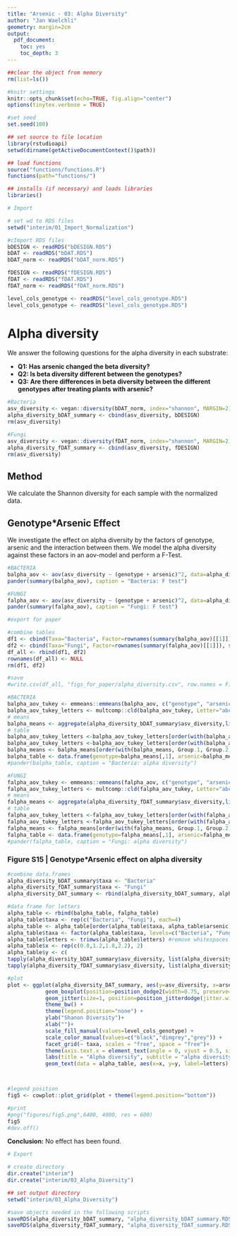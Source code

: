```yaml
---
title: "Arsenic - 03: Alpha Diversity"
author: "Jan Waelchli"
geometry: margin=2cm
output:
  pdf_document:
    toc: yes
    toc_depth: 3
---
```


```r

##clear the object from memory
rm(list=ls())

#knitr settings
knitr::opts_chunk$set(echo=TRUE, fig.align="center")
options(tinytex.verbose = TRUE)

#set seed
set.seed(100)

## set source to file location
library(rstudioapi)
setwd(dirname(getActiveDocumentContext()$path))

## load functions
source("functions/functions.R")
functions(path="functions/")

## installs (if necessary) and loads libraries
libraries()

```

```r

# Import

# set wd to RDS files
setwd("interim/01_Import_Normalization")

#cImport RDS files
bDESIGN <- readRDS("bDESIGN.RDS")
bDAT <- readRDS("bDAT.RDS")
bDAT_norm <- readRDS("bDAT_norm.RDS")

fDESIGN <- readRDS("fDESIGN.RDS")
fDAT <- readRDS("fDAT.RDS")
fDAT_norm <- readRDS("fDAT_norm.RDS")

level_cols_genotype <- readRDS("level_cols_genotype.RDS")
level_cols_genotype <- readRDS("level_cols_genotype.RDS")

```

# Alpha diversity

We answer the following questions for the alpha diversity in each substrate:

-   **Q1: Has arsenic changed the beta diversity?**
-   **Q2: Is beta diversity different between the genotypes?**
-   **Q3: Are there differences in beta diversity between the different genotypes after treating plants with arsenic?**

```r

#Bacteria
asv_diversity <- vegan::diversity(bDAT_norm, index="shannon", MARGIN=2)
alpha_diversity_bDAT_summary <- cbind(asv_diversity, bDESIGN)
rm(asv_diversity)

#Fungi
asv_diversity <- vegan::diversity(fDAT_norm, index="shannon", MARGIN=2)
alpha_diversity_fDAT_summary <- cbind(asv_diversity, fDESIGN)
rm(asv_diversity)

```

## Method 

We calculate the Shannon diversity for each sample with the normalized data. 

## Genotype*Arsenic Effect

We investigate the effect on alpha diversity by the factors of genotype, arsenic and the interaction between them. We model the alpha diversity against these factors in an aov-model and perform a F-Test.

```r

#BACTERIA
balpha_aov <- aov(asv_diversity ~ (genotype + arsenic)^2, data=alpha_diversity_bDAT_summary) #^2 two way interactions
pander(summary(balpha_aov), caption = "Bacteria: F test")

#FUNGI
falpha_aov <- aov(asv_diversity ~ (genotype + arsenic)^2, data=alpha_diversity_fDAT_summary)
pander(summary(falpha_aov), caption = "Fungi: F test")

#export for paper

#combine tables
df1 <- cbind(Taxa="Bacteria", Factor=rownames(summary(balpha_aov)[[1]]), summary(balpha_aov)[[1]])
df2 <- cbind(Taxa="Fungi", Factor=rownames(summary(falpha_aov)[[1]]), summary(falpha_aov)[[1]])
df_all <- rbind(df1, df2)
rownames(df_all) <- NULL
rm(df1, df2)

#save
#write.csv(df_all, "figs_for_paper/alpha_diversity.csv", row.names = F)

```

```r

#BACTERIA
balpha_aov_tukey <- emmeans::emmeans(balpha_aov, c("genotype", "arsenic"))
balpha_aov_tukey_letters <- multcomp::cld(balpha_aov_tukey, Letter="abcdefghi", alpha=0.05)
# means
balpha_means <- aggregate(alpha_diversity_bDAT_summary$asv_diversity,list(alpha_diversity_bDAT_summary$genotype, alpha_diversity_bDAT_summary$arsenic), mean)
# table
balpha_aov_tukey_letters <-balpha_aov_tukey_letters[order(with(balpha_aov_tukey_letters, genotype)),]
balpha_aov_tukey_letters <-balpha_aov_tukey_letters[order(with(balpha_aov_tukey_letters, arsenic)),]
balpha_means <- balpha_means[order(with(balpha_means, Group.1, Group.2)),]
balpha_table <- data.frame(genotype=balpha_means[,1], arsenic=balpha_means[,2], Shanon=balpha_means[,3], letters=balpha_aov_tukey_letters[,8])
#pander(balpha_table, caption = "Bacteria: alpha diversity")

#FUNGI
falpha_aov_tukey <- emmeans::emmeans(falpha_aov, c("genotype", "arsenic"))
falpha_aov_tukey_letters <- multcomp::cld(falpha_aov_tukey, Letter="abcdefghi", alpha=0.05)
# means
falpha_means <- aggregate(alpha_diversity_fDAT_summary$asv_diversity,list(alpha_diversity_fDAT_summary$genotype, alpha_diversity_fDAT_summary$arsenic), mean)
# table
falpha_aov_tukey_letters <-falpha_aov_tukey_letters[order(with(falpha_aov_tukey_letters, genotype)),]
falpha_aov_tukey_letters <-falpha_aov_tukey_letters[order(with(falpha_aov_tukey_letters, arsenic)),]
falpha_means <- falpha_means[order(with(falpha_means, Group.1, Group.2)),]
falpha_table <- data.frame(genotype=falpha_means[,1], arsenic=falpha_means[,2], Shanon=falpha_means[,3], letters=falpha_aov_tukey_letters[,8])
#pander(falpha_table, caption = "Fungi: alpha diversity")

```

### Figure S15 \| Genotype*Arsenic effect on alpha diversity

\vspace{5mm}

```r

#combine data.frames
alpha_diversity_bDAT_summary$taxa <- "Bacteria"
alpha_diversity_fDAT_summary$taxa <- "Fungi"
alpha_diversity_DAT_summary <- rbind(alpha_diversity_bDAT_summary, alpha_diversity_fDAT_summary)

#data frame for letters
alpha_table <- rbind(balpha_table, falpha_table)
alpha_table$taxa <- rep(c("Bacteria", "Fungi"), each=4)
alpha_table <- alpha_table[order(alpha_table$taxa, alpha_table$arsenic),] #make sure to have the same order as plot!
alpha_table$taxa <- factor(alpha_table$taxa, levels=c("Bacteria", "Fungi"))
alpha_table$letters <- trimws(alpha_table$letters) #remove whitespaces
alpha_table$x <- rep(c(0.8,1.2,1.8,2.2), 2)
alpha_table$y <- c(
tapply(alpha_diversity_bDAT_summary$asv_diversity, list(alpha_diversity_bDAT_summary$genotype, alpha_diversity_bDAT_summary$arsenic), max)+0.1,
tapply(alpha_diversity_fDAT_summary$asv_diversity, list(alpha_diversity_fDAT_summary$genotype, alpha_diversity_fDAT_summary$arsenic), max)+0.1)

#plot
plot <- ggplot(alpha_diversity_DAT_summary, aes(y=asv_diversity, x=arsenic, fill=genotype)) +
            geom_boxplot(position=position_dodge2(width=0.75, preserve="single"),outlier.colour = NA) +
            geom_jitter(size=1, position=position_jitterdodge(jitter.width=0.3,dodge.width = 0.75), alpha=0.3, aes(col=genotype))+
            theme_bw() +
            theme(legend.position="none") +
            ylab("Shanon Diversity")+
            xlab("")+
            scale_fill_manual(values=level_cols_genotype) +
            scale_color_manual(values=c("black","dimgrey","grey")) +
            facet_grid(~ taxa, scales = "free", space = "free")+
            theme(axis.text.x = element_text(angle = 0, vjust = 0.5, size=7), strip.text = element_text(size = 6)) +
            labs(title = "Alpha diversity", subtitle = "alpha diversity ~ genotype * arsenic") +
            geom_text(data = alpha_table, aes(x=x, y=y, label=letters),size=4, col="dimgrey")



#legend position
fig5 <- cowplot::plot_grid(plot + theme(legend.position="bottom"))

#print
#png("figures/fig5.png",6400, 4000, res = 600)
fig5
#dev.off()

```

\vspace{5mm}

**Conclusion:** No effect has been found.

\pagebreak

```r

# Export

# create directory
dir.create("interim")
dir.create("interim/03_Alpha_Diversity")

## set output directory
setwd("interim/03_Alpha_Diversity")

#save objects needed in the following scripts
saveRDS(alpha_diversity_bDAT_summary, "alpha_diversity_bDAT_summary.RDS")
saveRDS(alpha_diversity_fDAT_summary, "alpha_diversity_fDAT_summary.RDS")

```
